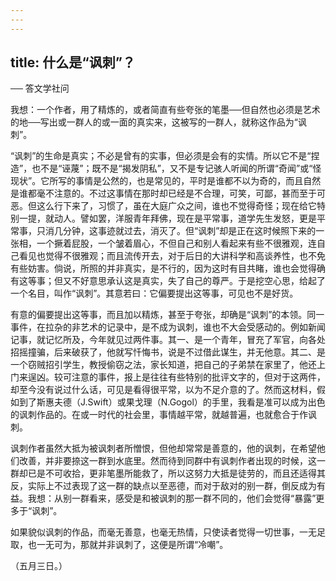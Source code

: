 ```yaml
---
---
---
```

title: 什么是“讽刺”？
---



── 答文学社问

我想：一个作者，用了精炼的，或者简直有些夸张的笔墨──但自然也必须是艺术的地──写出或一群人的或一面的真实来，这被写的一群人，就称这作品为“讽刺”。

“讽刺”的生命是真实；不必是曾有的实事，但必须是会有的实情。所以它不是“捏造”，也不是“诬蔑”；既不是“揭发阴私”，又不是专记骇人听闻的所谓“奇闻”或“怪现状”。它所写的事情是公然的，也是常见的，平时是谁都不以为奇的，而且自然是谁都毫不注意的。不过这事情在那时却已经是不合理，可笑，可鄙，甚而至于可恶。但这么行下来了，习惯了，虽在大庭广众之间，谁也不觉得奇怪；现在给它特别一提，就动人。譬如罢，洋服青年拜佛，现在是平常事，道学先生发怒，更是平常事，只消几分钟，这事迹就过去，消灭了。但“讽刺”却是正在这时候照下来的一张相，一个撅着屁股，一个皱着眉心，不但自己和别人看起来有些不很雅观，连自己看见也觉得不很雅观；而且流传开去，对于后日的大讲科学和高谈养性，也不免有些妨害。倘说，所照的并非真实，是不行的，因为这时有目共睹，谁也会觉得确有这等事；但又不好意思承认这是真实，失了自己的尊严。于是挖空心思，给起了一个名目，叫作“讽刺”。其意若曰：它偏要提出这等事，可见也不是好货。

有意的偏要提出这等事，而且加以精炼，甚至于夸张，却确是“讽刺”的本领。同一事件，在拉杂的非艺术的记录中，是不成为讽刺，谁也不大会受感动的。例如新闻记事，就记忆所及，今年就见过两件事。其一、是一个青年，冒充了军官，向各处招摇撞骗，后来破获了，他就写忏悔书，说是不过借此谋生，并无他意。其二、是一个窃贼招引学生，教授偷窃之法，家长知道，把自己的子弟禁在家里了，他还上门来逞凶。较可注意的事件，报上是往往有些特别的批评文字的，但对于这两件，却至今没有说过什么话，可见是看得很平常，以为不足介意的了。然而这材料，假如到了斯惠夫德（J.Swift）或果戈理（N.Gogol）的手里，我看是准可以成为出色的讽刺作品的。在或一时代的社会里，事情越平常，就越普遍，也就愈合于作讽刺。

讽刺作者虽然大抵为被讽刺者所憎恨，但他却常常是善意的，他的讽刺，在希望他们改善，并非要捺这一群到水底里。然而待到同群中有讽刺作者出现的时候，这一群却已是不可收拾，更非笔墨所能救了，所以这努力大抵是徒劳的，而且还适得其反，实际上不过表现了这一群的缺点以至恶德，而对于敌对的别一群，倒反成为有益。我想：从别一群看来，感受是和被讽刺的那一群不同的，他们会觉得“暴露”更多于“讽刺”。

如果貌似讽刺的作品，而毫无善意，也毫无热情，只使读者觉得一切世事，一无足取，也一无可为，那就并非讽刺了，这便是所谓“冷嘲”。

（五月三日。）